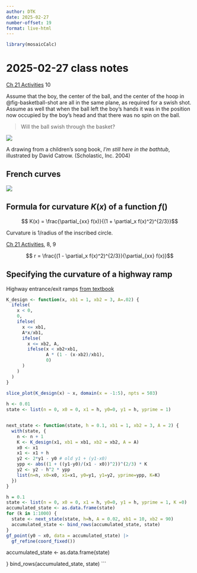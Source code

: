 ```yaml
---
author: DTK
date: 2025-02-27
number-offset: 19
format: live-html
---
```


```r
library(mosaicCalc)
```


# 2025-02-27 class notes



[Ch 21 Activities](https://dtkaplan.github.io/MC-Workbook/21-exercises.html) 10


Assume that the boy, the center of the ball, and the center of the hoop in @fig-basketball-shot are all in the same plane, as required for a swish shot. Assume as well that when the ball left the boy's hands it was in the position now occupied by the boy's head and that there was no spin on the ball. 

> Will the ball swish through the basket?

::: {#fig-basketball-shot}
![](www/basketball-shot.png)

A drawing from a children's song book, *I'm still here in the bathtub*, illustrated by David Catrow. (Scholastic, Inc. 2004)
:::

## French curves

![](www/french-curves.png)

## Formula for curvature $K(x)$ of a function $f()$

$$ K(x) = \frac{\partial_{xx} f(x)}{(1 + \partial_x f(x)^2)^{2/3}}$$

Curvature is 1/radius of the inscribed circle.


[Ch 21 Activities](https://dtkaplan.github.io/MC-Workbook/21-exercises.html), 8, 9




$$ r = \frac{(1 - \partial_x f(x)^2)^{2/3}}{\partial_{xx} f(x)}$$

## Specifying the curvature of a highway ramp


Highway entrance/exit ramps [from textbook](https://www.mosaic-web.org/MOSAIC-Calculus/Textbook/Differentiation/21-concavity.html#thm-highway-curves)

```r
K_design <- function(x, xb1 = 1, xb2 = 3, A=.02) {
  ifelse(
    x < 0, 
    0, 
    ifelse(
      x <= xb1, 
      A*x/xb1,
      ifelse(
        x <= xb2, A,
        ifelse(x < xb2+xb1,
               A * (1 - (x-xb2)/xb1),
               0)
      )
    )
  )
}
  
slice_plot(K_design(x) ~ x, domain(x = -1:5), npts = 503)
```


```r
h <- 0.01
state <- list(n = 0, x0 = 0, x1 = h, y0=0, y1 = h, yprime = 1)


next_state <- function(state, h = 0.1, xb1 = 1, xb2 = 3, A = 2) {
  with(state, {
    n <- n + 1
    K <- K_design(x1, xb1 = xb1, xb2 = xb2, A = A) 
    x0 <- x1
    x1 <- x1 + h
    y2 <- 2*y1 - y0 # old y1 + (y1-x0)
    ypp <- abs((1 + ((y1-y0)/(x1 - x0))^2))^(2/3) * K
    y2 <- y2 - h^2 * ypp 
    list(n=n, x0=x0, x1=x1, y0=y1, y1=y2, yprime=ypp, K=K)
  })
}
```

```r
h = 0.1
state <- list(n = 0, x0 = 0, x1 = h, y0=0, y1 = h, yprime = 1, K =0)
accumulated_state <- as.data.frame(state)
for (k in 1:1000) {
  state <- next_state(state, h=h, A = 0.02, xb1 = 10, xb2 = 90)
  accumulated_state <- bind_rows(accumulated_state, state)
}
gf_point(y0 ~ x0, data = accumulated_state) |>
  gf_refine(coord_fixed()) 
```


accumulated_state <- as.data.frame(state)

}
bind_rows(accumulated_state, state)
```
